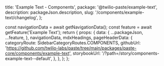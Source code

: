 
  title: 'Example Text - Components',
  package: '@twilio-paste/example-text',
  description: packageJson.description,
  slug: '/components/example-text/changelog',
};


  const navigationData = await getNavigationData();
  const feature = await getFeature('Example Text');
  return {
    props: {
      data: {
        ...packageJson,
        ...feature,
      },
      navigationData,
      mdxHeadings,
      pageHeaderData: {
        categoryRoute: SidebarCategoryRoutes.COMPONENTS,
        githubUrl: 'https://github.com/twilio-labs/paste/tree/main/packages/paste-core/components/example-text',
        storybookUrl: '/?path=/story/components-example-text--default',
      },
    },
  };
};

<Changelog />
